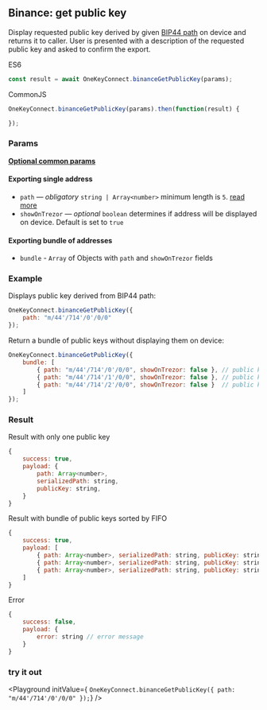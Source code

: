 
## Binance: get public key
Display requested public key derived by given [BIP44 path](./path) on device and returns it to caller.
User is presented with a description of the requested public key and asked to confirm the export.

ES6
```javascript
const result = await OneKeyConnect.binanceGetPublicKey(params);
```

CommonJS
```javascript
OneKeyConnect.binanceGetPublicKey(params).then(function(result) {

});
```

### Params
[****Optional common params****](./commonParams)
#### Exporting single address
* `path` — *obligatory* `string | Array<number>` minimum length is `5`. [read more](./path)
* `showOnTrezor` — *optional* `boolean` determines if address will be displayed on device. Default is set to `true`

#### Exporting bundle of addresses
* `bundle` - `Array` of Objects with `path` and `showOnTrezor` fields

### Example
Displays public key derived from BIP44 path:
```javascript
OneKeyConnect.binanceGetPublicKey({
    path: "m/44'/714'/0'/0/0"
});
```
Return a bundle of public keys without displaying them on device:
```javascript
OneKeyConnect.binanceGetPublicKey({
    bundle: [
        { path: "m/44'/714'/0'/0/0", showOnTrezor: false }, // public key 1
        { path: "m/44'/714'/1'/0/0", showOnTrezor: false }, // public key 2
        { path: "m/44'/714'/2'/0/0", showOnTrezor: false }  // public key 3
    ]
});
```

### Result
Result with only one public key
```javascript
{
    success: true,
    payload: {
        path: Array<number>,
        serializedPath: string,
        publicKey: string,
    }
}
```
Result with bundle of public keys sorted by FIFO
```javascript
{
    success: true,
    payload: [
        { path: Array<number>, serializedPath: string, publicKey: string }, // public key 1
        { path: Array<number>, serializedPath: string, publicKey: string }, // public key 2
        { path: Array<number>, serializedPath: string, publicKey: string }  // public key 3
    ]
}
```
Error
```javascript
{
    success: false,
    payload: {
        error: string // error message
    }
}
```
### try it out
<Playground
    initValue={
`OneKeyConnect.binanceGetPublicKey({
    path: "m/44'/714'/0'/0/0"
});`}
/>
